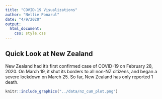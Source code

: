 ```yaml
---
title: "COVID-19 Visualizations"
author: "Nellie Ponarul"
date: "4/9/2020"
output: 
  html_document:
    css: style.css
---
```

<!-- add class.source and class.output to add css classes to R markdown chunks-->



## Quick Look at New Zealand
New Zealand had it's first confirmed case of COVID-19 on February 28, 2020. On March 19, it shut its borders to all non-NZ citizens, and began a severe lockdown on March 25. So far, New Zealand has only reported 1 death.

```r

knitr::include_graphics("../data/nz_cum_plot.png")
```
